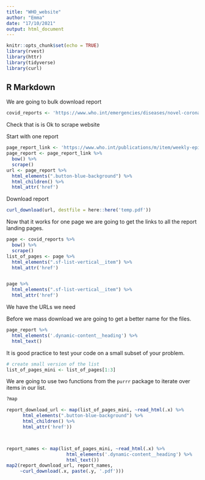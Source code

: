 ```yaml
---
title: "WHO_website"
author: "Emma"
date: "17/10/2021"
output: html_document
---
```


```r
knitr::opts_chunk$set(echo = TRUE)
library(rvest)
library(httr)
library(tidyverse)
library(curl)
```

## R Markdown

We are going to bulk download report

```r
covid_reports <- 'https://www.who.int/emergencies/diseases/novel-coronavirus-2019/situation-reports'
```


Check that is is Ok to scrape website


Start with one report

```r

page_report_link <- 'https://www.who.int/publications/m/item/weekly-epidemiological-update-on-covid-19---31-august-2021'
page_report <- page_report_link %>% 
  bow() %>% 
  scrape()
url <- page_report %>% 
  html_elements(".button-blue-background") %>% 
  html_children() %>% 
  html_attr('href')

```


Download report

```r

curl_download(url, destfile = here::here('temp.pdf'))

```

Now that it works for one page we are going to get the links to all the report landing pages. 




```r

page <- covid_reports %>% 
  bow() %>% 
  scrape()
list_of_pages <- page %>% 
  html_elements(".sf-list-vertical__item") %>% 
  html_attr('href') 


page %>% 
  html_elements(".sf-list-vertical__item") %>% 
  html_attr('href')

```
We have the URLs we need

Before we mass download we are going to get a better name for the files.
```r
page_report %>% 
  html_elements('.dynamic-content__heading') %>% 
  html_text()
```
It is good practice to test your code on a small subset of your problem. 

```r
# create small version of the list
list_of_pages_mini <- list_of_pages[1:3]
```

We are going to use two functions from the `purrr` package to iterate over items in our list. 

```r
?map
```


```r


report_download_url <- map(list_of_pages_mini, ~read_html(.x) %>% 
      html_elements(".button-blue-background") %>% 
      html_children() %>% 
      html_attr('href'))



report_names <- map(list_of_pages_mini, ~read_html(.x) %>% 
                      html_elements('.dynamic-content__heading') %>% 
                      html_text())
map2(report_download_url, report_names, 
     ~curl_download(.x, paste(.y, '.pdf')))
```

